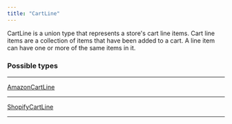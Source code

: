 ```yaml
---
title: "CartLine"
---
```


CartLine is a union type that represents a store's cart line items. Cart line items are a collection of items that have been added to a cart. A line item can have one or more of the same items in it.

### Possible types

---

[AmazonCartLine](/api-reference/amazoncartline)

---

[ShopifyCartLine](/api-reference/shopifycartline)

---